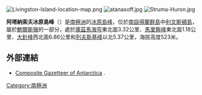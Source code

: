 {{no footnotes|time=2013-10-29T04:05:15+00:00}}
[[Image:Livingston-Island-location-map.png|thumb]]
[[Image:atanasoff.jpg|thumb]]
[[Image:Struma-Huron.jpg|thumb]]

'''阿塔納索夫冰原島峰'''（{{lang-bg|Атанасов нунатак}}）是[[南極洲|南極洲]]的[[冰原島峰|冰原島峰]]，位於[[南設得蘭群島|南設得蘭群島]]中[[利文斯頓島|利文斯頓島]]，屬於[[鮑爾斯嶺|鮑爾斯嶺]]的一部分，處於[[庫茲馬海穹|庫茲馬海穹]]東北面3.32公里、[[馬里察峰|馬里察峰]]東北面1.18公里、[[大針峰|大針峰]]西北面6.86公里和[[列夫斯基峰|列夫斯基峰]]以北5.37公里，海拔高度523米。

{{coord|62|36|54|S|60|06|57|W|display=title}}

==外部連結==
*[http://data.aad.gov.au/aadc/gaz/scar/ Composite Gazetteer of Antarctica] {{WebCite|url=https://www.webcitation.org/5ug2CfC7m?url=http://data.aad.gov.au/aadc/gaz/scar/ |date=20101202140255 |dateformat=iso }}.

{{Antarctica-geo-stub}}
[[Category:南極洲|Category:南極洲]]